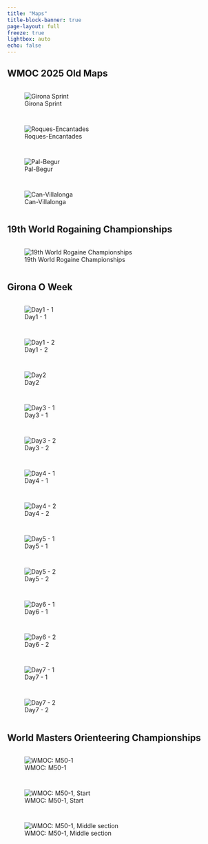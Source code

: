 ---
title: "Maps"
title-block-banner: true
page-layout: full
freeze: true
lightbox: auto
echo: false
---

## WMOC 2025 Old Maps

::: {style="display: grid; grid-template-columns: repeat(auto-fit, minmax(250px, 1fr));grid-gap: 1em;"}
![Girona Sprint](maps/WMOC2025-Sprint-Old.jpg){group="wmoc" fig-align="center"}

![Roques-Encantades](maps/WMOC2025-Roques-Encantades-Old.jpg){group="wmoc" fig-align="center"}

![Pal-Begur](maps/WMOC2025-Pals-Begur-Old.jpg){group="wmoc" fig-align="center"}

![Can-Villalonga](maps/WMOC2025-Can-Villalonga.jpg){group="wmoc" fig-align="center"}
:::

## 19th World Rogaining Championships

::: {style="display: grid; grid-template-columns: repeat(auto-fit, minmax(250px, 1fr));grid-gap: 1em;"}
![19th World Rogaine Championships](maps/WRC2025.jpg){group="WRC2025" fig-align="center"}
:::

## Girona O Week

::: {style="display: grid; grid-template-columns: repeat(auto-fit, minmax(250px, 1fr));grid-gap: 1em;"}
![Day1 - 1](maps/IMG_3709.jpg){group="gow" fig-align="center"}

![Day1 - 2](maps/IMG_3710.jpg){group="gow" fig-align="center"}

![Day2](maps/IMG_3719.jpg){group="gow" fig-align="center"}

![Day3 - 1](maps/IMG_3724.jpg){group="gow" fig-align="center"}

![Day3 - 2](maps/IMG_3725.jpg){group="gow" fig-align="center"}

![Day4 - 1](maps/IMG_3735.jpg){group="gow" fig-align="center"}

![Day4 - 2](maps/IMG_3736.jpg){group="gow" fig-align="center"}

![Day5 - 1](maps/IMG_3753.jpg){group="gow" fig-align="center"}

![Day5 - 2](maps/IMG_3754.jpg){group="gow" fig-align="center"}

![Day6 - 1](maps/IMG_3770.jpg){group="gow" fig-align="center"}

![Day6 - 2](maps/IMG_3771.jpg){group="gow" fig-align="center"}

![Day7 - 1](maps/IMG_3820.jpg){group="gow" fig-align="center"}

![Day7 - 2](maps/IMG_3821.jpg){group="gow" fig-align="center"}
:::

## World Masters Orienteering Championships

::: {style="display: grid; grid-template-columns: repeat(auto-fit, minmax(250px, 1fr));grid-gap: 1em;"}
![WMOC: M50-1](maps/IMG_3831.jpg){group="wmoc" fig-align="center"}

![WMOC: M50-1, Start](maps/IMG_3831_fort.jpg){group="wmoc" fig-align="center"}

![WMOC: M50-1, Middle section](maps/IMG_3831_middle.jpg){group="wmoc" fig-align="center"}
:::

